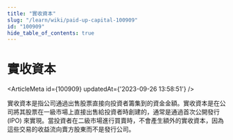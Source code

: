 ```yaml
---
title: "實收資本"
slug: "/learn/wiki/paid-up-capital-100909"
id: "100909"
hide_table_of_contents: true
---
```



# 實收資本

<ArticleMeta id={100909} updatedAt={'2023-09-26 13:58:51'} />
<div className='border-solid border-b border-t-0 my-4 border-[var(--ifm-color-gray-300)]' />

實收資本是指公司通過出售股票直接向投資者籌集到的資金金額。實收資本是在公司將其股票在一級市場上直接出售給投資者時創建的，通常是通過首次公開發行 (IPO) 來實現。當投資者在二級市場進行買賣時，不會產生額外的實收資本，因為這些交易的收益流向賣方股東而不是發行公司。
